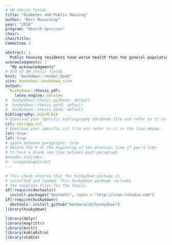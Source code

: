 ```yaml
---
# UW thesis fields
title: "Diabetes and Public Housing"
author: "Marc Macarulay"
year: "2020"
program: "Health Services"
chair:
chairtitle:
Committee :

abstract: |
  Public housing residents have worse health than the general population including chronic diseases such as diabetes. Knowledge of which specific populations within public housing residents have chronic conditions is essential for public health agencies to implement efficient health promotion programs. This cross-sectional design study was conducted using data collected from Data Across Sectors for Housing and Health partnership in King County, WA. Total population included were Medicaid and Medicare beneficiaries compiled from Washington Health Care Authority (n= 585,372). Associations between public housing and diabetes status were estimated using odds ratios and corresponding 95% confidence intervals from crude and adjusted models. Further associations were determined between individual public housing authorities and diabetes status using the same crude and adjusted models. Among study participants 10.4% received some form public housing assistance in 2017. In total, 9.9% were considered to have diabetes. The adjusted model revealed that public housing residents were 1.94 times (95% CI: 1.88-1.99) more likely to meet the diabetes definition compared to those not receiving housing assitance. These findings suggest that public housing residents are more likely to be diabetic. Further studies should explore the relationship between public housing and diabetes over a longer period to discern the direction of the association over time. Findings from this study can be used to inform future interventions for diabetes treatment by both public health and housing agencies.
acknowledgments: |
  "My acknowledgments"
# End of UW thesis fields
knit: "bookdown::render_book"
site: bookdown::bookdown_site
output:
  huskydown::thesis_pdf:
    latex_engine: xelatex
#  huskydown::thesis_gitbook: default
#  huskydown::thesis_word: default
#  huskydown::thesis_epub: default
bibliography: bib/M.bib
# Download your specific bibliography database file and refer to it in the line above.
csl: csl/apa.csl
# Download your specific csl file and refer to it in the line above.
lot: true
lof: true
# space_between_paragraphs: true
# Delete the # at the beginning of the previous line if you'd like
# to have a blank new line between each paragraph
#header-includes:
#- \usepackage{tikz}
---
```


<!--
Above is the YAML (YAML Ain't Markup Language) header that includes a lot of metadata used to produce the document.  Be careful with spacing in this header!

If you'd like to include a comment that won't be produced in your resulting file enclose it in a block like this.
-->

<!--
If you receive a duplicate label error after knitting, make sure to delete the index.Rmd file and then knit again.
-->

```r
# This chunk ensures that the huskydown package is
# installed and loaded. This huskydown package includes
# the template files for the thesis.
if(!require(devtools))
  install.packages("devtools", repos = "http://cran.rstudio.com")
if(!require(huskydown))
  devtools::install_github("benmarwick/huskydown")
library(huskydown)
```

```r
library(dplyr)
library(magrittr)
library(knitr)
library(kableExtra)
library(xtable)
```
<!-- The {.unnumbered} option here means that the introduction will be "Chapter 0." You can also use {-} for no numbers on chapters. -->
